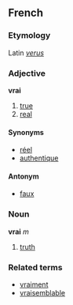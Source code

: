 ==French==
===Etymology===
Latin ''[[verus]]''
===Adjective===
'''vrai'''

# [[true]]
# [[real]]

====Synonyms====
*[[réel]]
*[[authentique]]

====Antonym====
*[[faux]]

===Noun===
'''vrai''' ''m''

# [[truth]]

===Related terms===
*[[vraiment]]
*[[vraisemblable]]